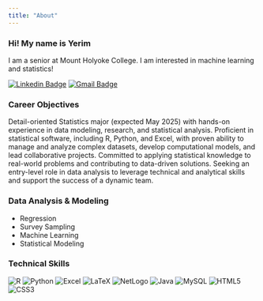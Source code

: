 ```yaml
---
title: "About"
---
```


### Hi! My name is Yerim

I am a senior at Mount Holyoke College. I am interested in machine learning and statistics!

[![Linkedin Badge](https://img.shields.io/badge/-LinkedIn-blue?style=for-the-badge&logo=Linkedin&logoColor=white&link=https://www.linkedin.com/in/yerimoh323/)](https://www.linkedin.com/in/yerimoh323/) [![Gmail Badge](https://img.shields.io/badge/Gmail-d14836?style=for-the-badge&logo=Gmail&logoColor=white&link=mailto:yerim23oh@gmail.com)](mailto:yerim23oh@gmail.com)

### Career Objectives

Detail-oriented Statistics major (expected May 2025) with hands-on experience in data modeling, research, and statistical analysis. Proficient in statistical software, including R, Python, and Excel, with proven ability to manage and analyze complex datasets, develop computational models, and lead collaborative projects. Committed to applying statistical knowledge to real-world problems and contributing to data-driven solutions. Seeking an entry-level role in data analysis to leverage technical and analytical skills and support the success of a dynamic team.

### Data Analysis & Modeling

-   Regression  
-   Survey Sampling  
-   Machine Learning  
-   Statistical Modeling  

### Technical Skills

![R](https://img.shields.io/badge/-R-165CAA?&logo=R) ![Python](https://img.shields.io/badge/-Python-FFD43B?&logo=Python) ![Excel](https://img.shields.io/badge/-Excel-1D6F42?&logo=Excel) ![LaTeX](https://img.shields.io/badge/-LaTeX-377E7F?&logo=latex) ![NetLogo](https://img.shields.io/badge/-NetLogo-D03A20?&logo=NetLogo) ![Java](https://img.shields.io/badge/-Java-323330?&logo=Java&logoColor=007396) ![MySQL](https://img.shields.io/badge/-MySQL-f29111?&logo=MySQL&logoColor=00758f) ![HTML5](https://img.shields.io/badge/-HTML-E34F26?style=flat-square&logo=html5&logoColor=white) ![CSS3](https://img.shields.io/badge/-CSS-1572B6?style=flat-square&logo=css)